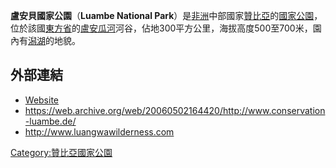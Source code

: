 '''盧安貝國家公園'''（'''Luambe National Park'''）是[[非洲|非洲]]中部國家[[贊比亞|贊比亞]]的[[國家公園|國家公園]]，位於該國[[東方省_(贊比亞)|東方省]]的[[盧安瓜河|盧安瓜河]]河谷，佔地300平方公里，海拔高度500至700米，園內有[[潟湖|潟湖]]的地貌。

==外部連結==
* [http://www.zambiatourism.com/travel/nationalparks/arbparks.htm Website] {{Wayback|url=http://www.zambiatourism.com/travel/nationalparks/arbparks.htm |date=20070313194220 }}
* https://web.archive.org/web/20060502164420/http://www.conservation-luambe.de/
* http://www.luangwawilderness.com {{Wayback|url=http://www.luangwawilderness.com/ |date=20131231215130 }}

{{coord|12|30|S|32|20|E|region:MW|display=title}}

{{Zambia-stub}}
{{DEFAULTSORT:Luambe}}
[[Category:贊比亞國家公園|Category:贊比亞國家公園]]